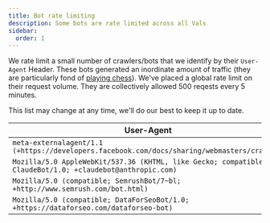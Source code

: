 ```yaml
---
title: Bot rate limiting
description: Some bots are rate limited across all Vals
sidebar:
  order: 1
---
```


We rate limit a small number of crawlers/bots that we identify by their
`User-Agent` Header. These bots generated an inordinate amount of traffic
(they are particularly fond of [playing chess](https://maxm-staticchess.web.val.run/)).
We've placed a global rate limit on their request volume. They are collectively
allowed 500 reqests every 5 minutes.

This list may change at any time, we'll do our best to keep it up to date.

| User-Agent |
|------------|
| `meta-externalagent/1.1 (+https://developers.facebook.com/docs/sharing/webmasters/crawler)` |
| `Mozilla/5.0 AppleWebKit/537.36 (KHTML, like Gecko; compatible; ClaudeBot/1.0; +claudebot@anthropic.com)` |
| `Mozilla/5.0 (compatible; SemrushBot/7~bl; +http://www.semrush.com/bot.html)` |
| `Mozilla/5.0 (compatible; DataForSeoBot/1.0; +https://dataforseo.com/dataforseo-bot)` |
